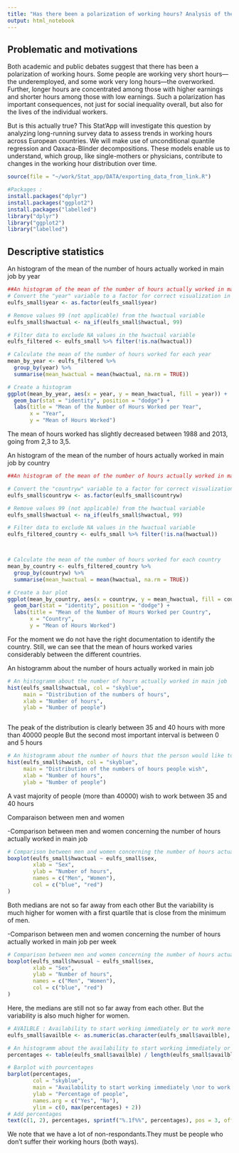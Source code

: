 ```yaml
---
title: "Has there been a polarization of working hours? Analysis of the European Union Labor Force Survey"
output: html_notebook
---
```



## Problematic and motivations 

Both academic and public debates suggest that there has been a polarization of working hours. Some
people are working very short hours—the underemployed, and some work very long hours—the
overworked. Further, longer hours are concentrated among those with higher earnings and shorter
hours among those with low earnings. Such a polarization has important consequences, not just for
social inequality overall, but also for the lives of the individual workers.

But is this actually true? This Stat’App will investigate this question by analyzing long-running survey
data to assess trends in working hours across European countries. We will make use of unconditional
quantile regression and Oaxaca-Blinder decompositions. These models enable us to understand, which
group, like single-mothers or physicians, contribute to changes in the working hour distribution over
time.

```r
source(file = "~/work/Stat_app/DATA/exporting_data_from_link.R")
```


```r
#Packages :
install.packages("dplyr")
install.packages("ggplot2")
install.packages("labelled")
library("dplyr")
library("ggplot2")
library("labelled")


```
## Descriptive statistics

An histogram of the mean of the number of hours actually worked in main job by year 

```r
##An histogram of the mean of the number of hours actually worked in main job by year 
# Convert the "year" variable to a factor for correct visualization in the histogram
eulfs_small$year <- as.factor(eulfs_small$year)

# Remove values 99 (not applicable) from the hwactual variable
eulfs_small$hwactual <- na_if(eulfs_small$hwactual, 99)

# Filter data to exclude NA values in the hwactual variable
eulfs_filtered <- eulfs_small %>% filter(!is.na(hwactual))

# Calculate the mean of the number of hours worked for each year
mean_by_year <- eulfs_filtered %>%
  group_by(year) %>%
  summarise(mean_hwactual = mean(hwactual, na.rm = TRUE))

# Create a histogram
ggplot(mean_by_year, aes(x = year, y = mean_hwactual, fill = year)) +
  geom_bar(stat = "identity", position = "dodge") +
  labs(title = "Mean of the Number of Hours Worked per Year",
       x = "Year",
       y = "Mean of Hours Worked")
```
The mean of hours worked has slightly decreased between 1988 and 2013, going from 2,3 to 3,5.



An histogram of the mean of the number of hours actually worked in main job by country
```r
##An histogram of the mean of the number of hours actually worked in main job by country  

# Convert the "countryw" variable to a factor for correct visualization in the bar plot
eulfs_small$countryw <- as.factor(eulfs_small$countryw)

# Remove values 99 (not applicable) from the hwactual variable
eulfs_small$hwactual <- na_if(eulfs_small$hwactual, 99)

# Filter data to exclude NA values in the hwactual variable
eulfs_filtered_country <- eulfs_small %>% filter(!is.na(hwactual))



# Calculate the mean of the number of hours worked for each country
mean_by_country <- eulfs_filtered_country %>%
  group_by(countryw) %>%
  summarise(mean_hwactual = mean(hwactual, na.rm = TRUE))

# Create a bar plot
ggplot(mean_by_country, aes(x = countryw, y = mean_hwactual, fill = countryw)) +
  geom_bar(stat = "identity", position = "dodge") +
  labs(title = "Mean of the Number of Hours Worked per Country",
       x = "Country",
       y = "Mean of Hours Worked")
```
For the moment we do not have the right documentation to identify the country. Still, we can see that the mean of hours worked  varies considerably between the different countries.

 

An histogramm about the number of hours actually worked in main job

```r
# An histogramm about the number of hours actually worked in main job
hist(eulfs_small$hwactual, col = "skyblue",
     main = "Distribution of the numbers of hours",
     xlab = "Number of hours",
     ylab = "Number of people")



```
The peak of the distribution is clearly between 35 and 40 hours with more than 40000 people
But the second most important interval is between 0 and 5 hours

```r
# An histogramm about the number of hours that the person would like to work in total in a week
hist(eulfs_small$hwwish, col = "skyblue",
     main = "Distribution of the numbers of hours people wish",
     xlab = "Number of hours",
     ylab = "Number of people")
```
A vast majority of people (more than 40000) wish to work between 35 and 40 hours



Comparaison between men and women

-Comparison between men and women concerning the number of hours actually worked in main job 

```r
# Comparison between men and women concerning the number of hours actually worked in main job
boxplot(eulfs_small$hwactual ~ eulfs_small$sex,
        xlab = "Sex",
        ylab = "Number of hours",
        names = c("Men", "Women"),
        col = c("blue", "red") 
)

```
Both medians are not so far away from each other
But the variability is much higher for women with a first quartile that is close from the minimum of men.


-Comparison between men and women concerning the number of hours actually worked in main job per week

```r
# Comparison between men and women concerning the number of hours actually worked in main job per week 
boxplot(eulfs_small$hwusual ~ eulfs_small$sex,
        xlab = "Sex",
        ylab = "Number of hours",
        names = c("Men", "Women"),
        col = c("blue", "red")  
)
```
Here, the medians are still not so far away from each other.
But the variability is also much higher for women.


```r
# AVAILBLE : Availability to start working immediately or to work more
eulfs_small$availble <- as.numeric(as.character(eulfs_small$availble), na.rm = TRUE)

# An histogramm about the availability to start working immediately or to work more
percentages <- table(eulfs_small$availble) / length(eulfs_small$availble) * 100

# Barplot with pourcentages
barplot(percentages, 
        col = "skyblue",
        main = "Availability to start working immediately \nor to work more (within two weeks)",
        ylab = "Percentage of people",
        names.arg = c("Yes", "No"),
        ylim = c(0, max(percentages) + 2))
# Add percentages
text(c(1, 2), percentages, sprintf("%.1f%%", percentages), pos = 3, offset = 0.5)
```
We note that we have a lot of non-respondants.They must be people who don't suffer their working hours (both ways).
